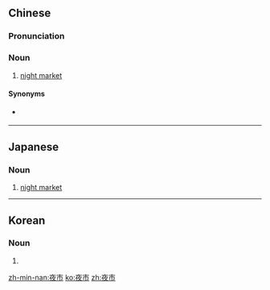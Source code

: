 ==Chinese==
{{zh-forms}}

===Pronunciation===
{{zh-pron
|m=yèshì
|c=je6 si5
|h=pfs=ya-sṳ
|mn=qz:iā-chhǐ/tw,xm,zz:iā-chhī
|cat=n
}}

===Noun===
{{zh-noun}}

# [[night market]]

====Synonyms====
*{{qualifier|Min Nan}} {{zh-l|夜市仔}}

----

==Japanese==
{{ja-kanjitab|よ|いち|yomi=on}}

===Noun===
{{ja-noun|よいち|よるいち}}

# [[night market]]

----

==Korean==
{{ko-hanjatab|}}

===Noun===
{{ko-noun|hj|hangeul=야시}}

# {{hanja form of|야시|night market}}

[[zh-min-nan:夜市]]
[[ko:夜市]]
[[zh:夜市]]
